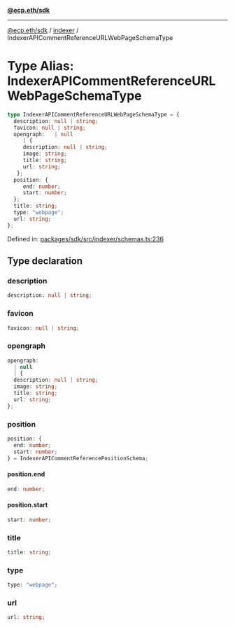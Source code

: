 [**@ecp.eth/sdk**](../../index.mdx)

***

[@ecp.eth/sdk](/sdk-reference/index.mdx) / [indexer](/sdk-reference/indexer/index.mdx) / IndexerAPICommentReferenceURLWebPageSchemaType

# Type Alias: IndexerAPICommentReferenceURLWebPageSchemaType

```ts
type IndexerAPICommentReferenceURLWebPageSchemaType = {
  description: null | string;
  favicon: null | string;
  opengraph:   | null
     | {
     description: null | string;
     image: string;
     title: string;
     url: string;
   };
  position: {
     end: number;
     start: number;
  };
  title: string;
  type: "webpage";
  url: string;
};
```

Defined in: [packages/sdk/src/indexer/schemas.ts:236](https://github.com/ecp-eth/comments-monorepo/blob/main/packages/sdk/src/indexer/schemas.ts#L236)

## Type declaration

### description

```ts
description: null | string;
```

### favicon

```ts
favicon: null | string;
```

### opengraph

```ts
opengraph: 
  | null
  | {
  description: null | string;
  image: string;
  title: string;
  url: string;
};
```

### position

```ts
position: {
  end: number;
  start: number;
} = IndexerAPICommentReferencePositionSchema;
```

#### position.end

```ts
end: number;
```

#### position.start

```ts
start: number;
```

### title

```ts
title: string;
```

### type

```ts
type: "webpage";
```

### url

```ts
url: string;
```
